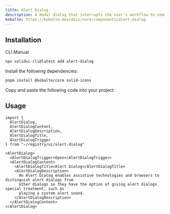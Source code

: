 ```yaml
---
title: Alert Dialog
description: A modal dialog that interrupts the user's workflow to communicate an important message and acquire a response.
kobalte: https://kobalte.dev/docs/core/components/alert-dialog
---
```


<ComponentPreview name="alert-dialog-demo" />

## Installation

<Tabs defaultValue="cli">

<TabsList>
  <TabsTrigger value="cli">CLI</TabsTrigger>
  <TabsTrigger value="manual">Manual</TabsTrigger>
</TabsList>

<TabsContent value="cli">

```bash
npx solidui-cli@latest add alert-dialog
```

</TabsContent>

<TabsContent value="manual">
<Steps>

<Step>Install the following dependencies: </Step>

```bash
pnpm install @kobalte/core solid-icons
```

<Step>Copy and paste the following code into your project: </Step>

<ComponentSource name="alert-dialog" />

</Steps>
</TabsContent>

</Tabs>

## Usage

```tsx
import {
  AlertDialog,
  AlertDialogContent,
  AlertDialogDescription,
  AlertDialogTitle,
  AlertDialogTrigger
} from "~/registry/ui/alert-dialog"
```

```tsx
<AlertDialog>
  <AlertDialogTrigger>Open</AlertDialogTrigger>
  <AlertDialogContent>
    <AlertDialogTitle>Alert Dialog</AlertDialogTitle>
    <AlertDialogDescription>
      An Alert Dialog enables assistive technologies and browsers to distinguish alert dialogs from
      other dialogs so they have the option of giving alert dialogs special treatment, such as
      playing a system alert sound.
    </AlertDialogDescription>
  </AlertDialogContent>
</AlertDialog>
```
